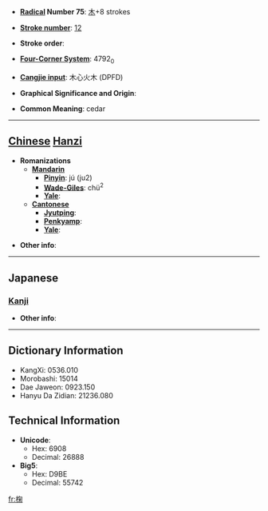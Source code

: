 * '''[[Wiktionary:Chinese radical index| Radical]] Number 75''': [[Wiktionary:Chinese radical index 木|木]]+8 strokes

* '''[[Wiktionary:Chinese total strokes index|Stroke number]]''': [[Wiktionary:Chinese total strokes index 12|12]]

* '''Stroke order''': 

* '''[[Wiktionary:Chinese four corner index|Four-Corner System]]''': 4792<sub>0</sub>

* '''[[Wiktionary:Chinese Cangjie index|Cangjie input]]''': 木心火木 (DPFD)

* '''Graphical Significance and Origin''': 

* '''Common Meaning''': cedar

----

== [[Chinese]] [[Hanzi]] ==

* '''Romanizations'''
** '''[[Mandarin]]'''
*** '''[[Pinyin]]''': jú (ju2)
*** '''[[Wade-Giles]]''': chü<sup>2</sup>
*** '''[[Yale]]''': 
** '''[[Cantonese]]'''
*** '''[[Jyutping]]''':
*** '''[[Penkyamp]]''': 
*** '''[[Yale]]''': 

* '''Other info''': 

----

==Japanese==
===[[Kanji]]===
{{kanji|on readings=[[きく]] (kiku), [[こく]] (koku)|kun readings=[[ひのき]] (hinoki)}}

* '''Other info''':  

----

== Dictionary Information ==

* KangXi: 0536.010
* Morobashi: 15014
* Dae Jaweon: 0923.150
* Hanyu Da Zidian: 21236.080

== Technical Information ==

* '''Unicode''':
** Hex: 6908
** Decimal: 26888
* '''Big5''':
** Hex: D9BE
** Decimal: 55742

[[fr:椈]]